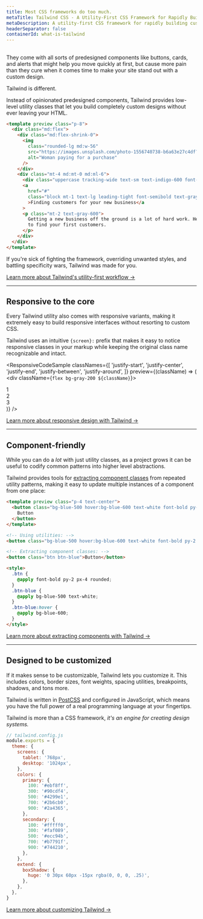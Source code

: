 ```yaml
---
title: Most CSS frameworks do too much.
metaTitle: Tailwind CSS - A Utility-First CSS Framework for Rapidly Building Custom Designs
metaDescription: A utility-first CSS framework for rapidly building custom user interfaces.
headerSeparator: false
containerId: what-is-tailwind
---
```





## <Heading hidden>Utility-first</Heading>

They come with all sorts of predesigned components like buttons, cards, and alerts that might help you move quickly at first, but cause more pain than they cure when it comes time to make your site stand out with a custom design.

Tailwind is different.

Instead of opinionated predesigned components, Tailwind provides low-level utility classes that let you build completely custom designs without ever leaving your HTML.

```html
<template preview class="p-8">
  <div class="md:flex">
    <div class="md:flex-shrink-0">
      <img
        class="rounded-lg md:w-56"
        src="https://images.unsplash.com/photo-1556740738-b6a63e27c4df?ixlib=rb-1.2.1&ixid=eyJhcHBfaWQiOjEyMDd9&auto=format&fit=crop&w=448&q=80"
        alt="Woman paying for a purchase"
      />
    </div>
    <div class="mt-4 md:mt-0 md:ml-6">
      <div class="uppercase tracking-wide text-sm text-indigo-600 font-bold">Marketing</div>
      <a
        href="#"
        class="block mt-1 text-lg leading-tight font-semibold text-gray-900 hover:underline"
        >Finding customers for your new business</a
      >
      <p class="mt-2 text-gray-600">
        Getting a new business off the ground is a lot of hard work. Here are five ideas you can use
        to find your first customers.
      </p>
    </div>
  </div>
</template>
```

If you're sick of fighting the framework, overriding unwanted styles, and battling specificity wars, Tailwind was made for you.

[Learn more about Tailwind's utility-first workflow &rarr;](/docs/utility-first)

---

## Responsive to the core

Every Tailwind utility also comes with responsive variants, making it extremely easy to build responsive interfaces without resorting to custom CSS.

Tailwind uses an intuitive `{screen}:` prefix that makes it easy to notice responsive classes in your markup while keeping the original class name recognizable and intact.

<ResponsiveCodeSample
  classNames={[
    'justify-start',
    'justify-center',
    'justify-end',
    'justify-between',
    'justify-around',
  ]}
  preview={(className) => (
    <div className={`flex bg-gray-200 ${className}`}>
      <div className="text-gray-700 text-center bg-gray-400 px-4 py-2 m-2">1</div>
      <div className="text-gray-700 text-center bg-gray-400 px-4 py-2 m-2">2</div>
      <div className="text-gray-700 text-center bg-gray-400 px-4 py-2 m-2">3</div>
    </div>
  )}
/>

[Learn more about responsive design with Tailwind &rarr;](/docs/responsive-design)

---

## Component-friendly

While you can do a _lot_ with just utility classes, as a project grows it can be useful to codify common patterns into higher level abstractions.

Tailwind provides tools for [extracting component classes](/docs/extracting-components) from repeated utility patterns, making it easy to update multiple instances of a component from one place:

```html
<template preview class="p-4 text-center">
  <button class="bg-blue-500 hover:bg-blue-600 text-white font-bold py-2 px-4 rounded">
    Button
  </button>
</template>

<!-- Using utilities: -->
<button class="bg-blue-500 hover:bg-blue-600 text-white font-bold py-2 px-4 rounded">Button</button>

<!-- Extracting component classes: -->
<button class="btn btn-blue">Button</button>

<style>
  .btn {
    @apply font-bold py-2 px-4 rounded;
  }
  .btn-blue {
    @apply bg-blue-500 text-white;
  }
  .btn-blue:hover {
    @apply bg-blue-600;
  }
</style>
```

[Learn more about extracting components with Tailwind &rarr;](/docs/extracting-components)

---

## Designed to be customized

If it makes sense to be customizable, Tailwind lets you customize it. This includes colors, border sizes, font weights, spacing utilities, breakpoints, shadows, and tons more.

Tailwind is written in [PostCSS](http://postcss.org/) and configured in JavaScript, which means you have the full power of a real programming language at your fingertips.

Tailwind is more than a CSS framework, _it's an engine for creating design systems._

```js
// tailwind.config.js
module.exports = {
  theme: {
    screens: {
      tablet: '768px',
      desktop: '1024px',
    },
    colors: {
      primary: {
        100: '#ebf8ff',
        300: '#90cdf4',
        500: '#4299e1',
        700: '#2b6cb0',
        900: '#2a4365',
      },
      secondary: {
        100: '#fffff0',
        300: '#faf089',
        500: '#ecc94b',
        700: '#b7791f',
        900: '#744210',
      },
    },
    extend: {
      boxShadow: {
        huge: '0 30px 60px -15px rgba(0, 0, 0, .25)',
      },
    },
  },
}
```

[Learn more about customizing Tailwind &rarr;](/docs/configuration)
